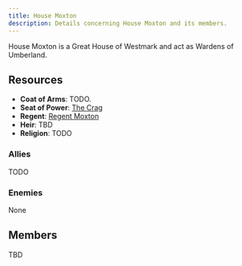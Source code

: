 ```yaml
---
title: House Moxton
description: Details concerning House Moxton and its members.
---
```


House Moxton is a Great House of Westmark and act as Wardens of Umberland.

## Resources
- **Coat of Arms**: TODO.
- **Seat of Power**: [The Crag](/seats-of-power/the-crag)
- **Regent**: [Regent Moxton](/regents/regent-moxton)
- **Heir**: TBD
- **Religion**: TODO

### Allies
TODO

### Enemies
None

## Members
TBD